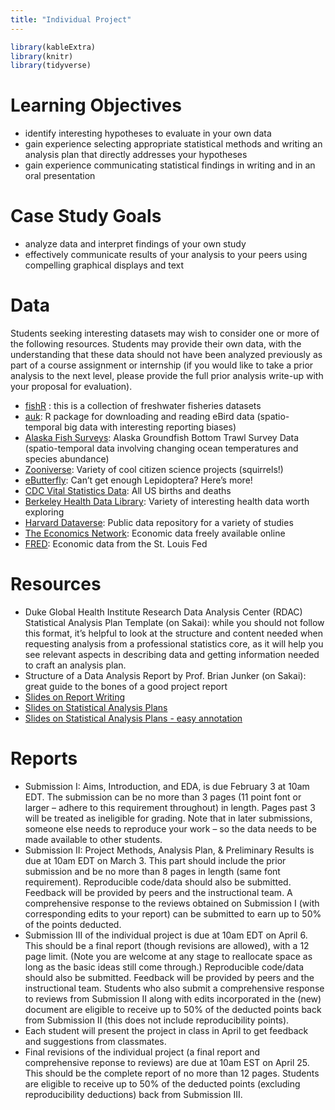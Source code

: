 ```yaml
---
title: "Individual Project"
---
```


```r
library(kableExtra)
library(knitr)
library(tidyverse)
```


# Learning Objectives

- identify interesting hypotheses to evaluate in your own data
- gain experience selecting appropriate statistical methods and writing an analysis plan that directly addresses your hypotheses
- gain experience communicating statistical findings in writing and in an oral presentation

# Case Study Goals

- analyze data and interpret findings of your own study 
- effectively communicate results of your analysis to your peers using compelling graphical displays and text



# Data 

Students seeking interesting datasets may wish to consider one or more of the following resources. Students may provide their own data, with the understanding that these data should not have been analyzed previously as part of a course assignment or internship (if you would like to take a prior analysis to the next level, please provide the full prior analysis write-up with your proposal for evaluation).

  - <a href="http://derekogle.com/fishR/packages#packages-of-data">fishR</a> : this is a collection of freshwater fisheries datasets
  - <a href="https://cornelllabofornithology.github.io/auk/">auk</a>: R package for downloading and reading eBird data (spatio-temporal big data with interesting reporting biases)
  - <a href="https://www.fisheries.noaa.gov/alaska/commercial-fishing/alaska-groundfish-bottom-trawl-survey-data">Alaska Fish Surveys</a>: Alaska Groundfish Bottom Trawl Survey Data (spatio-temporal data involving changing ocean temperatures and species abundance)
  - <a href="https://www.zooniverse.org/">Zooniverse</a>: Variety of cool citizen science projects (squirrels!)
  - <a href="https://www.e-butterfly.org/">eButterfly</a>: Can't get enough Lepidoptera?  Here's more!
  - <a href="https://www.cdc.gov/nchs/data_access/vitalstatsonline.htm">CDC Vital Statistics Data</a>:  All US births and deaths
  - <a href="https://guides.lib.berkeley.edu/publichealth/healthstatistics/rawdata">Berkeley Health Data Library</a>:  Variety of interesting health data worth exploring
  - <a href="https://dataverse.harvard.edu">Harvard Dataverse</a>:  Public data repository for a variety of studies
  - <a href=https://www.economicsnetwork.ac.uk/data_sets">The Economics Network</a>:  Economic data freely available online
  - <a href=https://fred.stlouisfed.org">FRED</a>:  Economic data from the St. Louis Fed
        
        
 
    
    
  



# Resources

- Duke Global Health Institute Research Data Analysis Center (RDAC) Statistical Analysis Plan Template (on Sakai): while you should not follow this format, it's helpful to look at the structure and content needed when requesting analysis from a professional statistics core, as it will help you see relevant aspects in describing data and getting information needed to craft an analysis plan.
- Structure of a Data Analysis Report by Prof. Brian Junker (on Sakai): great guide to the bones of a good project report
- [Slides on Report Writing](decks/reportintrodata.html)
- [Slides on Statistical Analysis Plans](decks/sap.html)
- [Slides on Statistical Analysis Plans - easy annotation](decks/sap2.html)

# Reports 

- Submission I: Aims, Introduction, and EDA, is due February 3 at 10am EDT. The submission can be no more than 3 pages (11 point font or larger -- adhere to this requirement throughout) in length. Pages past 3 will be treated as ineligible for grading. Note that in later submissions, someone else needs to reproduce your work -- so the data needs to be made available to other students.
- Submission II: Project Methods, Analysis Plan, \& Preliminary Results is due at 10am EDT on March 3.  This part should include the prior submission and be no more than 8 pages in length (same font requirement). Reproducible code/data should also be submitted. Feedback will be provided by peers and the instructional team. A comprehensive response to the reviews obtained on Submission I (with corresponding edits to your report) can be submitted to earn up to 50% of the points deducted.
- Submission III of the individual project is due at 10am EDT on April 6. This should be a final report (though revisions are allowed), with a 12 page limit. (Note you are welcome at any stage to reallocate space as long as the basic ideas still come through.) Reproducible code/data should also be submitted. Feedback will be provided by peers and the instructional team. Students who also submit a comprehensive response to reviews from Submission II along with edits incorporated in the (new) document are eligible to receive up to 50% of the deducted points back from Submission II (this does not include reproducibility points).
- Each student will present the project in class in April to get feedback and suggestions from classmates.
- Final revisions of the individual project (a final report and comprehensive reponse to reviews) are due at 10am EST on April 25. This should be the complete report of  no more than 12 pages.  Students are eligible to receive up to 50% of the deducted points (excluding reproducibility deductions) back from Submission III. 






